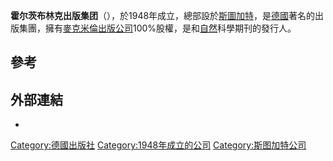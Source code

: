 {{Infobox publisher
| image        = [[File:Verlagsgruppe_Georg_von_Holtzbrinck_logo.svg|250px]]
| parent       = 
| status       = 活躍 
| founded      = 1948年
| founder      = 格奧爾格·馮·霍爾茨布林克
| successor    = 
| country      = [[德國|德國]]
| headquarters = [[斯圖加特|斯圖加特]]
| distribution = 全球
| keypeople    = 
| publications = [[書|書]]、[[報紙|報紙]]、[[學術期刊|學術期刊]]、[[雜誌|雜誌]]
| topics       = 
| genre        = 
| revenue      = 
| owner = {{ubl|Monika Schoeller|Stefan von Holtzbrinck}}<ref>{{cite web|author=Verlagsgruppe Georg von Holtzbrinck|title=Management|url=http://www.holtzbrinck.com/artikel/779884&s=en|work=Verlagsgruppe Georg von Holtzbrinck|accessdate=1 April 2013}}</ref> 
| numemployees = 
| nasdaq       = 
| url          = {{URL|http://www.holtzbrinck.com}}
}}
'''霍尔茨布林克出版集团'''（{{lang-de|'''Verlagsgruppe Georg von Holtzbrinck'''}}），於1948年成立，總部設於[[斯圖加特|斯圖加特]]，是[[德國|德國]]著名的出版集團，擁有[[麥克米倫出版公司|麥克米倫出版公司]]100%股權，是{{link-en|德國時代週報|Die Zeit}}和[[自然_(期刊)|自然]]科學期刊的發行人。

==參考==
{{reflist}}

==外部連結==
* {{Official website|www.holtzbrinck.com/de/}}

[[Category:德國出版社|Category:德國出版社]]
[[Category:1948年成立的公司|Category:1948年成立的公司]]
[[Category:斯图加特公司|Category:斯图加特公司]]
